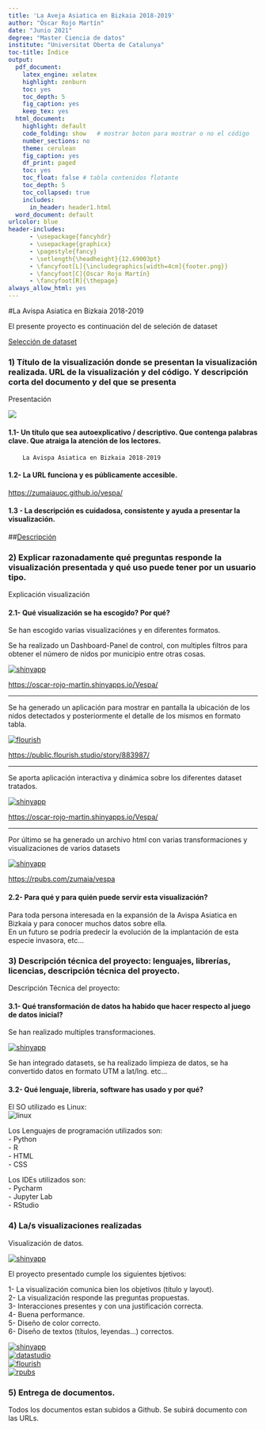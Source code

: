 ```yaml
---
title: 'La Aveja Asiatica en Bizkaia 2018-2019'
author: "Óscar Rojo Martín"
date: "Junio 2021"
degree: "Master Ciencia de datos"
institute: "Universitat Oberta de Catalunya"
toc-title: Índice
output:
  pdf_document: 
    latex_engine: xelatex
    highlight: zenburn
    toc: yes
    toc_depth: 5
    fig_caption: yes
    keep_tex: yes
  html_document:
    highlight: default
    code_folding: show   # mostrar boton para mostrar o no el código
    number_sections: no
    theme: cerulean
    fig_caption: yes
    df_print: paged
    toc: yes
    toc_float: false # tabla contenidos flotante
    toc_depth: 5
    toc_collapsed: true
    includes:
      in_header: header1.html
  word_document: default
urlcolor: blue
header-includes:
      - \usepackage{fancyhdr}
      - \usepackage{graphicx}
      - \pagestyle{fancy}
      - \setlength{\headheight}{12.69003pt}
      - \fancyfoot[L]{\includegraphics[width=4cm]{footer.png}}
      - \fancyfoot[C]{Oscar Rojo Martín}
      - \fancyfoot[R]{\thepage}
always_allow_html: yes
---
```

\newpage

\pagebreak  

#La Avispa Asiatica en Bizkaia 2018-2019  

El presente proyecto es continuación del de seleción de dataset

[Selección de dataset](https://rpubs.com/zumaia/seleccion_de_datos)

### 1) Título de la visualización donde se presentan la visualización realizada. URL de la visualización y del código. Y descripción corta del documento y del que se presenta  
Presentación  


![](Vespa/www/banner_vespas.jpg)  



#### 1.1- Un título que sea autoexplicativo / descriptivo. Que contenga palabras clave. Que atraiga la atención de los lectores.  

        La Avispa Asiatica en Bizkaia 2018-2019  

#### 1.2- La URL funciona y es públicamente accesible.  


[https://zumaiauoc.github.io/vespa/](https://zumaiauoc.github.io/vespa/)  


#### 1.3 - La descripción es cuidadosa, consistente y ayuda a presentar la visualización.  



##[Descripción](https://github.com/zumaiaUOC/vespa/blob/main/index.md)  

\pagebreak

### 2) Explicar razonadamente qué preguntas responde la visualización presentada y qué uso puede tener por un usuario tipo.  
Explicación visualización   

#### 2.1- Qué visualización se ha escogido? Por qué?    


Se han escogido varias visualizaciónes y en diferentes formatos.  


Se ha realizado un Dashboard-Panel de control, con multiples filtros para obtener el número de nidos por municipio entre otras cosas.  


[![shinyapp](img/datastudio.png)](https://oscar-rojo-martin.shinyapps.io/Vespa/)     

[https://oscar-rojo-martin.shinyapps.io/Vespa/](https://oscar-rojo-martin.shinyapps.io/Vespa/)     



---


Se ha generado un aplicación para mostrar en pantalla la ubicación de los nidos detectados y posteriormente el detalle de los mismos en formato tabla.  

[![flourish](img/flourish.png)](https://public.flourish.studio/story/883987/)  

[https://public.flourish.studio/story/883987/](https://public.flourish.studio/story/883987/)  

 

---


Se aporta aplicación interactiva y dinámica sobre los diferentes dataset tratados.  

[![shinyapp](img/shinyapp.png)](https://oscar-rojo-martin.shinyapps.io/Vespa/)  

[https://oscar-rojo-martin.shinyapps.io/Vespa/](https://oscar-rojo-martin.shinyapps.io/Vespa/)  

 

---


Por último se ha generado un archivo html con varias transformaciones y visualizaciones de varios datasets  

[![shinyapp](img/rpubs.png)](https://rpubs.com/zumaia/vespa)    

[https://rpubs.com/zumaia/vespa](https://rpubs.com/zumaia/vespa)    

#### 2.2- Para qué y para quién puede servir esta visualización?  
  
Para toda persona interesada en la expansión de la Avispa Asiatica en Bizkaia y para conocer muchos datos sobre ella.   
En un futuro se podría predecir la evolución de la implantación de esta especie invasora, etc...  

\pagebreak

### 3) Descripción técnica del proyecto: lenguajes, librerías, licencias, descripción técnica del proyecto.  
Descripción Técnica del proyecto:  

#### 3.1- Qué transformación de datos ha habido que  hacer respecto al juego de datos inicial?   

Se han realizado multiples transformaciones.   

[![shinyapp](img/rpubs.png)](https://rpubs.com/zumaia/vespa)  
 
Se han integrado datasets, se ha realizado limpieza de datos, se ha convertido datos en formato UTM a lat/lng. etc...  

#### 3.2- Qué lenguaje, librería, software has usado y por qué?  

El SO utilizado es Linux:  
![linux](img/linux.png)  

Los Lenguajes de programación utilizados son:  
- Python  
- R  
- HTML  
- CSS  

Los IDEs utilizados son:  
- Pycharm  
- Jupyter Lab  
- RStudio  

\pagebreak

### 4) La/s visualizaciones realizadas  
Visualización de datos.    

[![shinyapp](img/vespa.png)](https://zumaiauoc.github.io/vespa/)  

El proyecto presentado cumple los siguientes bjetivos:  

 1- La visualización comunica bien los objetivos (título y layout).  
 2- La visualización responde las preguntas propuestas.  
 3- Interacciones presentes y con una justificación correcta.  
 4- Buena performance.  
 5- Diseño de color correcto.  
 6- Diseño de textos (títulos, leyendas...) correctos.  

[![shinyapp](img/shinyapp.png)](https://oscar-rojo-martin.shinyapps.io/Vespa/)  
[![datastudio](img/datastudio.png)](https://oscar-rojo-martin.shinyapps.io/Vespa/)  
[![flourish](img/flourish.png)](https://public.flourish.studio/story/883987/)   
[![rpubs](img/rpubs.png)](https://rpubs.com/zumaia/vespa)  

\pagebreak

### 5) Entrega de documentos.
 
Todos los documentos estan subidos a Github. Se subirá documento con las URLs.














